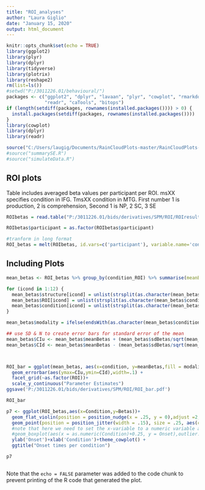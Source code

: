 ---
title: "ROI_analyses"
author: "Laura Giglio"
date: "January 15, 2020"
output: html_document
---

```{r setup, include=FALSE}
knitr::opts_chunk$set(echo = TRUE)
library(ggplot2)
library(plyr)
library(dplyr)
library(tidyverse)
library(plotrix)
library(reshape2)
rm(list=ls())
#setwd("P:/3011226.01/behavioural/")
packages <- c("ggplot2", "dplyr", "lavaan", "plyr", "cowplot", "rmarkdown", 
              "readr", "caTools", "bitops")
if (length(setdiff(packages, rownames(installed.packages()))) > 0) {
  install.packages(setdiff(packages, rownames(installed.packages())))  
}
library(cowplot)
library(dplyr)
library(readr)

source("C:/Users/laugig/Documents/RainCloudPlots-master/RainCloudPlots-master/tutorial_R/R_rainclouds.R")
#source("summarySE.R")
#source("simulateData.R")
```

## ROI plots

Table includes averaged beta values per participant per ROI. msXX specifies condition in IFG. TmsXX condition in MTG. First number 1 is production, 2 is comprehension, Second 1 is NP, 2 SC, 3 SE

```{r import ROI data, echo = FALSE}

ROIbetas = read.table("P:/3011226.01/bids/derivatives/SPM/ROI/ROIresults.csv", header = T, sep = ',')

ROIbetas$participant = as.factor(ROIbetas$participant)

#tranform in long format
ROI_betas = melt(ROIbetas, id.vars=c('participant'), variable.name='condition_ROI',value.name='betas')

```

## Including Plots


```{r plots, echo=FALSE}

mean_betas <- ROI_betas %>% group_by(condition_ROI) %>% summarise(meanBetas = mean(betas),sdBetas = sd(betas),N=n())

for (icond in 1:12) {
  mean_betas$structure[icond] = unlist(strsplit(as.character(mean_betas$condition_ROI[icond]), "_"))[2]
  mean_betas$ROI[icond] = unlist(strsplit(as.character(mean_betas$condition_ROI[icond]), "_"))[1]
  mean_betas$condition[icond] = unlist(strsplit(as.character(mean_betas$condition_ROI[icond]), "G_"))[2]
}

mean_betas$modality = ifelse(endsWith(as.character(mean_betas$condition),'P'),'Production','Comprehension')

## use SD & N to create error bars for standard error of the mean
mean_betas$CIu <- mean_betas$meanBetas + (mean_betas$sdBetas/sqrt(mean_betas$N)) 
mean_betas$CId <- mean_betas$meanBetas - (mean_betas$sdBetas/sqrt(mean_betas$N))



ROI_bar = ggplot(mean_betas, aes(x=condition, y=meanBetas,fill = modality)) + geom_bar(stat='identity') +
  geom_errorbar(aes(ymax=CIu,ymin=CId),width=.1) +
  facet_grid(~as.factor(ROI))+
  scale_y_continuous("Parameter Estimates")
ggsave('P:/3011226.01/bids/derivatives/SPM/ROI/ROI_bar.pdf')

ROI_bar

```

```{r violin plot, echo=FALSE}

p7 <- ggplot(ROI_betas,aes(x=Condition,y=Betas))+
  geom_flat_violin(position = position_nudge(x = .25, y = 0),adjust =2, alpha=0.3)+
  geom_point(position = position_jitter(width = .15), size = .25, aes(color = participant))+
  #note that here we need to set the x-variable to a numeric variable and bump it to get the boxplots to line up with the rainclouds. 
  #geom_boxplot(aes(x = as.numeric(Condition)+0.25, y = Onset),outlier.shape = NA, alpha = 0.3, width = .1, colour = "BLACK") +
  ylab('Onset')+xlab('Condition')+theme_cowplot() +
  ggtitle("Onset times per condition")

p7
```

```{r stats, echo=FALSE}


```
Note that the `echo = FALSE` parameter was added to the code chunk to prevent printing of the R code that generated the plot.
